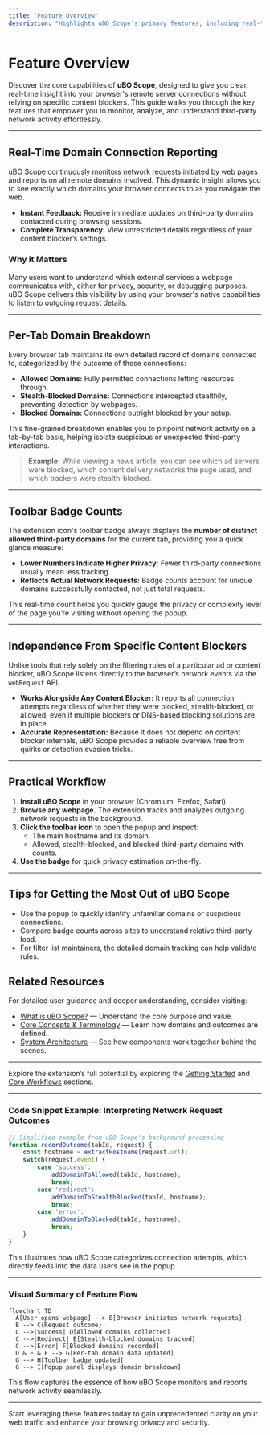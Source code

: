 ```yaml
---
title: "Feature Overview"
description: "Highlights uBO Scope's primary features, including real-time reporting of domain connections, per-tab domain breakdowns, toolbar badge counts, and independence from specific content blockers. This quick guide helps users spot which capabilities are most relevant to their workflow."
---
```


# Feature Overview

Discover the core capabilities of **uBO Scope**, designed to give you clear, real-time insight into your browser's remote server connections without relying on specific content blockers. This guide walks you through the key features that empower you to monitor, analyze, and understand third-party network activity effortlessly.

---

## Real-Time Domain Connection Reporting

uBO Scope continuously monitors network requests initiated by web pages and reports on all remote domains involved. This dynamic insight allows you to see exactly which domains your browser connects to as you navigate the web.

- **Instant Feedback:** Receive immediate updates on third-party domains contacted during browsing sessions.
- **Complete Transparency:** View unrestricted details regardless of your content blocker’s settings.

### Why it Matters
Many users want to understand which external services a webpage communicates with, either for privacy, security, or debugging purposes. uBO Scope delivers this visibility by using your browser's native capabilities to listen to outgoing request details.

---

## Per-Tab Domain Breakdown

Every browser tab maintains its own detailed record of domains connected to, categorized by the outcome of those connections:

- **Allowed Domains:** Fully permitted connections letting resources through.
- **Stealth-Blocked Domains:** Connections intercepted stealthily, preventing detection by webpages.
- **Blocked Domains:** Connections outright blocked by your setup.

This fine-grained breakdown enables you to pinpoint network activity on a tab-by-tab basis, helping isolate suspicious or unexpected third-party interactions.

> **Example:** While viewing a news article, you can see which ad servers were blocked, which content delivery networks the page used, and which trackers were stealth-blocked.

---

## Toolbar Badge Counts

The extension icon's toolbar badge always displays the **number of distinct allowed third-party domains** for the current tab, providing you a quick glance measure:

- **Lower Numbers Indicate Higher Privacy:** Fewer third-party connections usually mean less tracking.
- **Reflects Actual Network Requests:** Badge counts account for unique domains successfully contacted, not just total requests.

This real-time count helps you quickly gauge the privacy or complexity level of the page you’re visiting without opening the popup.

---

## Independence From Specific Content Blockers

Unlike tools that rely solely on the filtering rules of a particular ad or content blocker, uBO Scope listens directly to the browser’s network events via the `webRequest` API.

- **Works Alongside Any Content Blocker:** It reports all connection attempts regardless of whether they were blocked, stealth-blocked, or allowed, even if multiple blockers or DNS-based blocking solutions are in place.
- **Accurate Representation:** Because it does not depend on content blocker internals, uBO Scope provides a reliable overview free from quirks or detection evasion tricks.

---

## Practical Workflow

1. **Install uBO Scope** in your browser (Chromium, Firefox, Safari).
2. **Browse any webpage.** The extension tracks and analyzes outgoing network requests in the background.
3. **Click the toolbar icon** to open the popup and inspect:
   - The main hostname and its domain.
   - Allowed, stealth-blocked, and blocked third-party domains with counts.
4. **Use the badge** for quick privacy estimation on-the-fly.

---

## Tips for Getting the Most Out of uBO Scope

- Use the popup to quickly identify unfamiliar domains or suspicious connections.
- Compare badge counts across sites to understand relative third-party load.
- For filter list maintainers, the detailed domain tracking can help validate rules.


## Related Resources

For detailed user guidance and deeper understanding, consider visiting:

- [What is uBO Scope?](https://github.com/gorhill/uBO-Scope/blob/main/docs/overview/introduction-and-concepts/what-is-ubo-scope.md) — Understand the core purpose and value.
- [Core Concepts & Terminology](https://github.com/gorhill/uBO-Scope/blob/main/docs/overview/introduction-and-concepts/core-concepts-and-terminology.md) — Learn how domains and outcomes are defined.
- [System Architecture](https://github.com/gorhill/uBO-Scope/blob/main/docs/overview/architecture-and-features/system-architecture.md) — See how components work together behind the scenes.

---

Explore the extension’s full potential by exploring the [Getting Started](https://github.com/gorhill/uBO-Scope/blob/main/docs/getting-started/installation-setup/README.md) and [Core Workflows](https://github.com/gorhill/uBO-Scope/blob/main/docs/guides/core-workflows/README.md) sections.

---

### Code Snippet Example: Interpreting Network Request Outcomes

```js
// Simplified example from uBO Scope's background processing
function recordOutcome(tabId, request) {
    const hostname = extractHostname(request.url);
    switch(request.event) {
        case 'success':
            addDomainToAllowed(tabId, hostname);
            break;
        case 'redirect':
            addDomainToStealthBlocked(tabId, hostname);
            break;
        case 'error':
            addDomainToBlocked(tabId, hostname);
            break;
    }
}
```

This illustrates how uBO Scope categorizes connection attempts, which directly feeds into the data users see in the popup.

---

### Visual Summary of Feature Flow

```mermaid
flowchart TD
  A[User opens webpage] --> B[Browser initiates network requests]
  B --> C{Request outcome}
  C -->|Success| D[Allowed domains collected]
  C -->|Redirect| E[Stealth-blocked domains tracked]
  C -->|Error| F[Blocked domains recorded]
  D & E & F --> G[Per-tab domain data updated]
  G --> H[Toolbar badge updated]
  G --> I[Popup panel displays domain breakdown]
```

This flow captures the essence of how uBO Scope monitors and reports network activity seamlessly.

---

Start leveraging these features today to gain unprecedented clarity on your web traffic and enhance your browsing privacy and security.